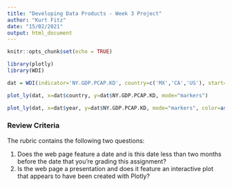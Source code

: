 ```yaml
---
title: "Developing Data Products - Week 3 Project"
author: "Kurt Fitz"
date: "15/02/2021"
output: html_document
---
```


```r
knitr::opts_chunk$set(echo = TRUE)
```

```r
library(plotly)
library(WDI)

```

```r
dat = WDI(indicator='NY.GDP.PCAP.KD', country=c('MX','CA','US'), start=1960, end=2012)

plot_ly(dat, x=dat$country, y=dat$NY.GDP.PCAP.KD, mode="markers")

plot_ly(dat, x=dat$year, y=dat$NY.GDP.PCAP.KD, mode="markers", color=as.factor(dat$country))

```

### Review Criteria
The rubric contains the following two questions:

1. Does the web page feature a date and is this date less than two months before the date that you're grading this assignment?
2. Is the web page a presentation and does it feature an interactive plot that appears to have been created with Plotly?

